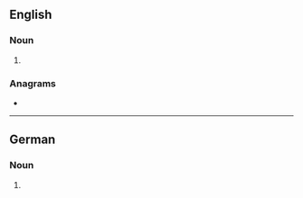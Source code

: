{{also|farmers}}
==English==

===Noun===
{{head|en|noun plural form}}

# {{plural of|Farmer|lang=en}}

===Anagrams===
* {{anagrams|en|a=aefmrrs|Framers|framers}}

----

==German==

===Noun===
{{head|de|noun form}}

# {{inflection of|Farmer||gen|s|lang=de}}